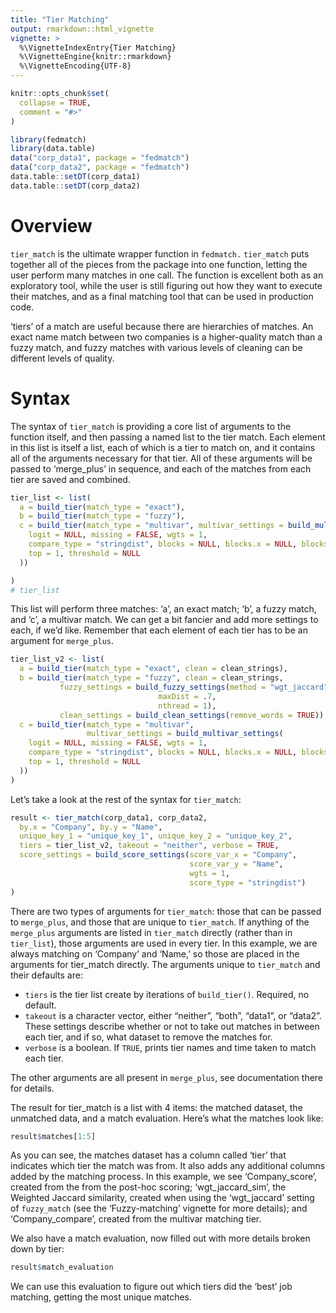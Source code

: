 ```yaml
---
title: "Tier Matching"
output: rmarkdown::html_vignette
vignette: >
  %\VignetteIndexEntry{Tier Matching}
  %\VignetteEngine{knitr::rmarkdown}
  %\VignetteEncoding{UTF-8}
---
```


```r
knitr::opts_chunk$set(
  collapse = TRUE,
  comment = "#>"
)
```

```r
library(fedmatch)
library(data.table)
data("corp_data1", package = "fedmatch")
data("corp_data2", package = "fedmatch")
data.table::setDT(corp_data1)
data.table::setDT(corp_data2)
```

# Overview

`tier_match` is the ultimate wrapper function in `fedmatch.` `tier_match` puts together all of the pieces from the package into one function, letting the user perform many matches in one call. The function is excellent both as an exploratory tool, while the user is still figuring out how they want to execute their matches, and as a final matching tool that can be used in production code. 

'tiers' of a match are useful because there are hierarchies of matches. An exact name match between two companies is a higher-quality match than a fuzzy match, and fuzzy matches with various levels of cleaning can be different levels of quality. 

# Syntax

The syntax of `tier_match` is providing a core list of arguments to the function itself, and then passing a named list to the tier match. Each element in this list is itself a list, each of which is a tier to match on, and it contains all of the arguments necessary for that tier. All of these arguments will be passed to 'merge_plus' in sequence, and each of the matches from each tier are saved and combined.

```r
tier_list <- list(
  a = build_tier(match_type = "exact"),
  b = build_tier(match_type = "fuzzy"),
  c = build_tier(match_type = "multivar", multivar_settings = build_multivar_settings(
    logit = NULL, missing = FALSE, wgts = 1,
    compare_type = "stringdist", blocks = NULL, blocks.x = NULL, blocks.y = NULL,
    top = 1, threshold = NULL
  ))

)
# tier_list
```

This list will perform three matches: 'a', an exact match; 'b', a fuzzy match, and 'c', a multivar match. We can get a bit fancier and add more settings to each, if we'd like. Remember that each element of each tier has to be an argument for `merge_plus`.

```r
tier_list_v2 <- list(
  a = build_tier(match_type = "exact", clean = clean_strings),
  b = build_tier(match_type = "fuzzy", clean = clean_strings,
           fuzzy_settings = build_fuzzy_settings(method = "wgt_jaccard",
                                 maxDist = .7,
                                 nthread = 1),
           clean_settings = build_clean_settings(remove_words = TRUE)),
  c = build_tier(match_type = "multivar", 
                 multivar_settings = build_multivar_settings(
    logit = NULL, missing = FALSE, wgts = 1,
    compare_type = "stringdist", blocks = NULL, blocks.x = NULL, blocks.y = NULL,
    top = 1, threshold = NULL
  ))
)
```

Let's take a look at the rest of the syntax for `tier_match`:

```r
result <- tier_match(corp_data1, corp_data2,
  by.x = "Company", by.y = "Name",
  unique_key_1 = "unique_key_1", unique_key_2 = "unique_key_2",
  tiers = tier_list_v2, takeout = "neither", verbose = TRUE,
  score_settings = build_score_settings(score_var_x = "Company",
                                        score_var_y = "Name",
                                        wgts = 1,
                                        score_type = "stringdist")
)
```

There are two types of arguments for `tier_match`: those that can be passed to `merge_plus`, and those that are unique to `tier_match`. If anything of the `merge_plus` arguments are listed in `tier_match` directly (rather than in `tier_list`), those arguments are used in every tier. In this example, we are always matching on 'Company' and 'Name,' so those are placed in the arguments for tier_match directly. The arguments unique to `tier_match` and their defaults are:

- `tiers` is the tier list create by iterations of `build_tier()`. Required, no default.
- `takeout` is a character vector, either "neither", "both", "data1", or "data2". These settings describe whether or not to take out matches in between each tier, and if so, what dataset to remove the matches for.
- `verbose` is a boolean. If `TRUE`, prints tier names and time taken to match each tier.

The other arguments are all present in `merge_plus`, see documentation there for details.

The result for tier_match is a list with 4 items: the matched dataset, the unmatched data, and a match evaluation.
Here's what the matches look like:

```r
result$matches[1:5]
```

As you can see, the matches dataset has a column called 'tier' that indicates which tier the match was from. It also adds any additional columns added by the matching process. In this example, we see 'Company_score', created from the from the post-hoc scoring; 'wgt_jaccard_sim', the Weighted Jaccard similarity, created when using the 'wgt_jaccard' setting of `fuzzy_match` (see the 'Fuzzy-matching' vignette for more details); and  'Company_compare', created from the multivar matching tier.

We also have a match evaluation, now filled out with more details broken down by tier:

```r
result$match_evaluation
```

We can use this evaluation to figure out which tiers did the 'best' job matching, getting the most unique matches.
